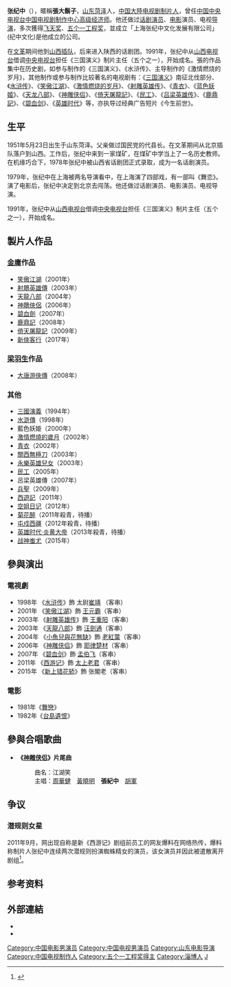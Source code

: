 {{blpsources|time=2016-11-03T01:03:09+00:00}}
{{藝人
|姓名     = 张纪中
|類型     = 导演
|圖片     = Zhangjizhong.jpg
|圖片尺寸 =
|圖片簡介 =
|本名     =
|外文名   =
|外文     =
|羅馬拼音 =
|英文名   =
|暱稱     = 張大鬍子
|其他藝名 =
|國籍     = {{PRC}}
|民族     = [[汉族|汉族]]
|籍貫     =
|出生日期 = {{birth_date_and_age|1951|5|23}}
|出生地點 = {{CHNML}}[[山东省|山东省]][[菏泽市|菏泽市]]
|逝世日期 =
|逝世地點 =
|職業     = 电视[[导演|导演]]、制片人
|語言     = [[普通话|普通话]]
|教育程度 =
|宗教信仰 =
|配偶     = {{marriage|杜星霖|2017年3月5日}}
|兒女     =
|父母     =
|音樂類型 =
|演奏樂器 =
|出道地點 =
|出道作   =
|出道日期 =
|代表作   =
|活躍年代 =
|唱片公司 =
|經紀公司 = 上海张纪中文化发展有限公司
|網站     =
|相關團體 =
|獎項     =
|IMDb     =
}}

'''张纪中'''（{{bd|1951年|5月23日|}}），暱稱'''張大鬍子'''，[[山东|山东]][[菏泽|菏泽]]人，[[中国大陸|中国大陸]][[电视剧|电视剧]][[制片人|制片人]]，曾任[[中国中央电视台|中国中央电视台]][[中国电视剧制作中心|中国电视剧制作中心]][[高级经济师|高级经济师]]。他还做过[[话剧|话剧]][[演员|演员]]、[[电影|电影]]演员、电视[[导演|导演]]，多次獲得[[飞天奖|飞天奖]]、[[五个一工程奖|五个一工程奖]]，並成立「上海张纪中文化发展有限公司」(纪中文化)是他成立的公司。

在[[文革|文革]]期间他到[[山西|山西]][[插队落户|插队]]，后来进入陕西的话剧团。1991年，张纪中从[[山西电视台|山西电视台]]借调[[中国中央电视台|中央电视台]]担任《三国演义》制片主任（五个之一），开始成名。張的作品集中在历史剧，如参与制作的《三国演义》、《水浒传》、主导制作的《激情燃烧的岁月》，其他制作或参与制作比较著名的电视剧有：《[[三国演义_(电视剧)|三国演义]]》南征北伐部分、《[[水滸傳_(1998年電視劇)|水浒传]]》、《[[笑傲江湖_(2001年電視劇)|笑傲江湖]]》、《[[激情燃烧的岁月|激情燃烧的岁月]]》、《[[射鵰英雄傳_(2003年電視劇)|射雕英雄传]]》、《[[青衣_(电视剧)|青衣]]》、《[[藍色妖姬_(電視劇)|蓝色妖姬]]》、《[[天龍八部_(2003年電視劇)|天龙八部]]》、《[[神鵰俠侶_(2006年電視劇)|神雕侠侣]]》、《[[倚天屠龍記_(2009年電視劇)|倚天屠龍記]]》、《[[民工_(电视剧)|民工]]》、《[[吕梁英雄传|吕梁英雄传]]》、《[[鹿鼎記_(2008年電視劇)|鹿鼎記]]》、《[[碧血劍_(2007年電視劇)|碧血剑]]》、《[[英雄时代|英雄时代]]》等，亦执导过经典广告短片《今生前世》。

== 生平 ==
1951年5月23日出生于山东菏泽。父亲做过国民党的代县长。在文革期间从北京插队落户到山西。工作后，张纪中来到一家煤矿，在煤矿中学当上了一名历史教师。在机缘巧合下，1978年张纪中被山西省话剧团正式录取，成为一名话剧演员。

1979年，张纪中在上海被两名导演看中，在上海演了四部戏，有一部叫《舞恋》。演了电影后，张纪中决定到北京去闯荡。他还做过话剧演员、电影演员、电视导演。

1991年，张纪中从[[山西电视台|山西电视台]]借调[[中国中央电视台|中央电视台]]担任《三国演义》制片主任（五个之一），开始成名。

== 製片人作品 ==
=== [[金庸|金庸]]作品 ===
*[[笑傲江湖_(2001年电视剧)|笑傲江湖]]（2001年）
*[[射鵰英雄傳_(2003年電視劇)|射鵰英雄傳]]（2003年）
*[[天龙八部_(2003年电视剧)|天龍八部]]（2004年）
*[[神鵰俠侶_(2006年電視劇)|神鵰俠侶]]（2006年）
*[[碧血剑_(2007年电视剧)|碧血劍]]（2007年）
*[[鹿鼎記_(2008年電視劇)|鹿鼎記]]（2008年）
*[[倚天屠龍記_(2009年電視劇)|倚天屠龍記]]（2009年）
*[[俠客行_(2017年電視劇)|新俠客行]]（2017年）

=== [[梁羽生|梁羽生]]作品 ===
*[[大唐游侠传_(电视剧)|大唐游俠傳]]（2008年）

=== 其他 ===
*[[三國演義_(電視劇)|三國演義]]（1994年）
*[[水浒传_(1998年电视剧)|水滸傳]]（1998年）
*藍色妖姫（2000年）
*[[激情燃燒的歲月|激情燃燒的歲月]]（2002年）
*[[青衣_(电视剧)|青衣]]（2002年）
*[[關西無極刀|關西無極刀]]（2003年）
*[[永樂英雄兒女|永樂英雄兒女]]（2003年）
*[[民工_(电视剧)|民工]]（2005年）
*呂梁英雄傳（2007年）
*[[兵聖|兵聖]]（2009年）
*[[西遊記_(2011年電視劇)|西遊記]]（2011年）
*[[空姐日记|空姐日记]]（2012年）
*[[菊花醉|菊花醉]]（2011年殺青，待播）
*[[屯戍西疆|屯戍西疆]]（2012年殺青，待播）
*[[英雄时代·炎黄大帝|英雄时代·炎黄大帝]]（2013年殺青，待播）
*[[战神蚩尤|战神蚩尤]]（2015年）

== 參與演出 ==
=== 電視劇 ===
*1998年 《[[水浒传_(1998年电视剧)|水浒传]]》飾 太尉[[崔靖|崔靖]] （客串）
*2001年 《[[笑傲江湖_(2001年电视剧)|笑傲江湖]]》飾 [[王元霸|王元霸]]（客串）
*2003年 《[[射鵰英雄傳_(2003年電視劇)|射雕英雄传]]》飾 [[王重阳|王重阳]]（客串）
*2003年 《[[天龙八部_(2003年电视剧)|天龍八部]]》飾 [[汪劍通|汪劍通]]（客串）
*2004年 《[[小魚兒與花無缺|小魚兒與花無缺]]》飾 [[老紅葉|老紅葉]]（客串）
*2006年 《[[神鵰俠侶_(2006年電視劇)|神雕侠侣]]》飾 [[耶律楚材|耶律楚材]]（客串）
*2007年 《[[碧血剑_(2007年电视剧)|碧血剑]]》飾 [[孟伯飞|孟伯飞]]（客串）
*2011年 《[[西遊記_(2011年電視劇)|西游记]]》飾 [[太上老君|太上老君]]（客串）
*2015年 《[[新上错花轿|新上错花轿]]》飾 张閣老（客串）

=== 電影 ===
*1981年《[[舞戀|舞戀]]》
*1982年《[[台島遺恨|台島遺恨]]》

== 參與合唱歌曲 ==
*'''《[[神鵰俠侶_(2006年電視劇)|神雕侠侣]]》片尾曲''' 
*:曲名：江湖笑
*:主唱：[[周華健|周華健]]　[[黃曉明|黃曉明]]　'''張紀中'''　[[胡軍|胡軍]]

==争议==
{{Refimprove section}}
=== 潜规则女星 ===
2011年9月，网出现自称是新《西游记》剧组前员工的网友爆料在网络热传，爆料称制片人张纪中连续两次潜规则扮演蜘蛛精女的演员，该女演员并因此被遣散离开剧组<ref>{{Cite web |url=http://ent.sina.com.cn/s/m/2016-08-31/doc-ifxvixeq0818844.shtml |title=张纪中被曝出轨养私生子 深扒其背后故事 |access-date=2016-08-31 |archive-date=2021-11-05 |archive-url=https://web.archive.org/web/20211105182247/https://ent.sina.com.cn/s/m/2016-08-31/doc-ifxvixeq0818844.shtml |dead-url=no }}</ref>。

== 参考资料 ==
{{reflist}}

== 外部連結 ==
* {{Sinaweibo|2374854813}}
* {{Sinaweibo|5070418312|紀中文化}}

{{张纪中}}
{{中国唱片及影视公司}}
{{DEFAULTSORT:Zhang张}}
[[Category:中国电影男演员|Category:中国电影男演员]]
[[Category:中国电视男演员|Category:中国电视男演员]]
[[Category:山东电影导演|Category:山东电影导演]]
[[Category:中国电视制作人|Category:中国电视制作人]]
[[Category:五个一工程奖得主|Category:五个一工程奖得主]]
[[Category:淄博人|Category:淄博人]]
[[Category:张姓|J]]